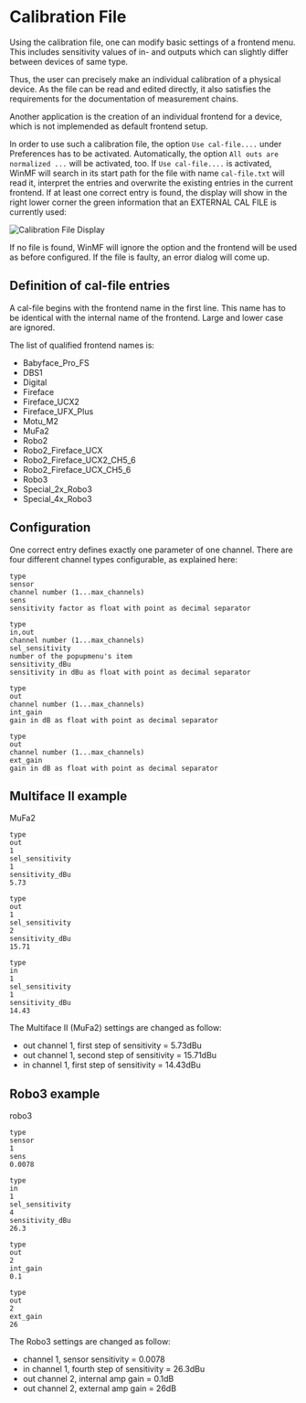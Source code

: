 # Calibration File
Using the calibration file, one can modify basic settings of a frontend menu. This includes sensitivity values of in- and outputs which can slightly differ between devices of same type.

Thus, the user can precisely make an individual calibration of a physical device. As the file can be read and edited directly, it also satisfies the requirements for the documentation of measurement chains.

Another application is the creation of an individual frontend for a device, which is not implemended as default frontend setup. 

In order to use such a calibration file, the option ``Use cal-file....`` under Preferences has to be activated. Automatically, the option ``All outs are normalized ...`` will be activated, too. If  ``Use cal-file....`` is activated, WinMF will search in its start path for the file with name ``cal-file.txt`` will read it, interpret the entries and overwrite the existing entries in the current frontend. If at least one correct entry is found, the display will show in the right lower corner the green information that an EXTERNAL CAL FILE is currently used:

![Calibration File Display](/cal-file-display.png)

If no file is found, WinMF will ignore the option and the frontend will be used as before configured. If the file is faulty, an error dialog will come up.

## Definition of cal-file entries

A cal-file begins with the frontend name in the first line. This name has to be identical with the internal name of the frontend. Large and lower case are ignored.

The list of qualified frontend names is:
- Babyface_Pro_FS
- DBS1
- Digital
- Fireface
- Fireface_UCX2
- Fireface_UFX_Plus
- Motu_M2
- MuFa2
- Robo2
- Robo2_Fireface_UCX
- Robo2_Fireface_UCX2_CH5_6
- Robo2_Fireface_UCX_CH5_6
- Robo3
- Special_2x_Robo3
- Special_4x_Robo3

## Configuration

One correct entry defines exactly one parameter of one channel. There are four different channel types configurable, as explained here:

```plaintext
type
sensor
channel number (1...max_channels)
sens
sensitivity factor as float with point as decimal separator
```

```plaintext
type
in,out
channel number (1...max_channels)
sel_sensitivity
number of the popupmenu's item
sensitivity_dBu
sensitivity in dBu as float with point as decimal separator
```

```plaintext
type
out
channel number (1...max_channels)
int_gain
gain in dB as float with point as decimal separator
```

```plaintext
type
out
channel number (1...max_channels)
ext_gain
gain in dB as float with point as decimal separator
```

## Multiface II example

MuFa2

```plaintext
type
out
1
sel_sensitivity
1
sensitivity_dBu
5.73
```

```plaintext    
type
out
1
sel_sensitivity
2
sensitivity_dBu
15.71
```

```plaintext
type
in
1
sel_sensitivity
1
sensitivity_dBu
14.43
```

The Multiface II (MuFa2) settings are changed as follow:
- out channel 1, first step of sensitivity = 5.73dBu
- out channel 1, second step of sensitivity = 15.71dBu
- in channel 1, first step of sensitivity = 14.43dBu

## Robo3 example

robo3

```plaintext
type
sensor
1
sens
0.0078
```

```plaintext
type
in
1
sel_sensitivity
4
sensitivity_dBu
26.3
```

```plaintext
type
out
2
int_gain
0.1
```

```plaintext
type
out
2
ext_gain
26
```

The Robo3 settings are changed as follow:
- channel 1, sensor sensitivity = 0.0078
- in channel 1, fourth step of sensitivity = 26.3dBu
- out channel 2, internal amp gain = 0.1dB
- out channel 2, external amp gain = 26dB
